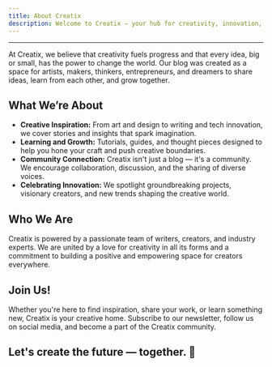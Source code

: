 ```yaml
---
title: About Creatix
description: Welcome to Creatix — your hub for creativity, innovation, and inspiration!
---
```

---
At Creatix, we believe that creativity fuels progress and that every idea, big or small, has the power to change the world. Our blog was created as a space for artists, makers, thinkers, entrepreneurs, and dreamers to share ideas, learn from each other, and grow together.

## What We’re About

- **Creative Inspiration:** From art and design to writing and tech innovation, we cover stories and insights that spark imagination.
- **Learning and Growth:** Tutorials, guides, and thought pieces designed to help you hone your craft and push creative boundaries.
- **Community Connection:** Creatix isn't just a blog — it's a community. We encourage collaboration, discussion, and the sharing of diverse voices.
- **Celebrating Innovation:** We spotlight groundbreaking projects, visionary creators, and new trends shaping the creative world.

## Who We Are

Creatix is powered by a passionate team of writers, creators, and industry experts. We are united by a love for creativity in all its forms and a commitment to building a positive and empowering space for creators everywhere.

## Join Us!

Whether you're here to find inspiration, share your work, or learn something new, Creatix is your creative home. Subscribe to our newsletter, follow us on social media, and become a part of the Creatix community.

Let's create the future — together. 🚀
---
